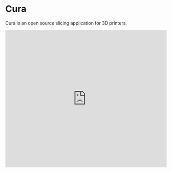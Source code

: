 
# Cura

Cura is an open source slicing application for 3D printers.

<Bleed>
  <iframe
    width="100%"
    height="430"
    src="https://www.youtube.com/embed/gYEhH16nVbU"
    frameborder="0"
    allow="accelerometer; autoplay; clipboard-write; encrypted-media; gyroscope; picture-in-picture"
    allowfullscreen
  />
</Bleed>


<Callout type="warning" emoji="⚠️">
Cura requires a Windows, Mac, and Linux computer with a mouse and keyboard to run. All printers at Te Wāhi use Ultimaker printers which are fully supported in Cura, but you may wish you use a different slicer for other brands like Prusa or Creality.
</Callout>

Ultimaker Cura is a state-of-the-art slicer application to prepare your 3D models for printing with a 3D printer. You can set the speed, scale and quality of your prints, generating a .gcode file that is then read by the printer itself.

***

**Supported filetypes** - STL (best for 3D printing), 3MF, AMF, DAE, ZAE, CTM, PLY, OBJ, X3D, GLB, GLTF

**Minimum system requirements** - At least 2GB of RAM. At least 500 MB of available hard-disk space. Intel HD or similar graphics card with at least 512 MB video memory

***

[Download Cura](https://ultimaker.com/software/ultimaker-cura)
